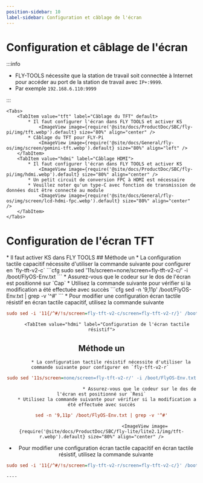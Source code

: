 ```yaml
---
position-sidebar: 10
label-sidebar: Configuration et câblage de l'écran
---
```





# Configuration et câblage de l'écran

:::info

* FLY-TOOLS nécessite que la station de travail soit connectée à Internet pour accéder au port de la station de travail avec `IP+:9999`.
* Par exemple `192.168.6.110:9999`

:::


    <Tabs>
        <TabItem value="tft" label="Câblage du TFT" default>
            * Il faut configurer l'écran dans FLY TOOLS et activer KS
                <ImageView image={require('@site/docs/ProductDoc/SBC/fly-pi/img/tft.webp').default} size="80%" align="center" />
            * Câblage du TFT pour FLY-Pi
                <ImageView image={require('@site/docs/General/fly-os/img/screen/gemini-tft.webp').default} size="80%" align="left" />
        </TabItem>
        <TabItem value="hdmi" label="Câblage HDMI">
            * Il faut configurer l'écran dans FLY TOOLS et activer KS
                <ImageView image={require('@site/docs/ProductDoc/SBC/fly-pi/img/hdmi.webp').default} size="80%" align="center" />               
            * Un petit circuit de conversion FPC à HDMI est nécessaire
            * Veuillez noter qu'un type-C avec fonction de transmission de données doit être connecté au module
                <ImageView image={require('@site/docs/General/fly-os/img/screen/lcd-hdmi-fpc.webp').default} size="80%" align="center" />
        </TabItem>
    </Tabs>

# Configuration de l'écran TFT

<Tabs>
    <TabItem value="tft" label="Écran TFT" default>
        * Il faut activer KS dans FLY TOOLS
            <ImageView image={require('@site/docs/ProductDoc/SBC/fly-lite/lite2.1/img/ks.webp').default} size="80%" align="center" />
        <Tabs>
    <TabItem value="tft" label="Configuration de l'écran tactile capacitif" default>
## Méthode un    
         * La configuration tactile capacitif nécessite d'utiliser la commande suivante pour configurer en `fly-tft-v2-c`
```cfg
sudo sed '11s/screen=none/screen=fly-tft-v2-c/' -i /boot/FlyOS-Env.txt
```
         * Assurez-vous que le codeur sur le dos de l'écran est positionné sur `Cap`
    * Utilisez la commande suivante pour vérifier si la modification a été effectuée avec succès
```cfg
sed -n '9,11p' /boot/FlyOS-Env.txt | grep -v '^#'
```
        <ImageView image={require('@site/docs/ProductDoc/SBC/fly-lite/lite2.1/img/tft-c.webp').default} size="80%" align="center" />
 * Pour modifier une configuration écran tactile résistif en écran tactile capacitif, utilisez la commande suivante

```cfg
sudo sed -i '11{/^#/!s/screen=fly-tft-v2-c/screen=fly-tft-v2-r/}' /boot/FlyOS-Env.txt
``` 
</TabItem>

        <TabItem value="hdmi" label="Configuration de l'écran tactile résistif">
## Méthode un        
           * La configuration tactile résistif nécessite d'utiliser la commande suivante pour configurer en `fly-tft-v2-r` 
```cfg
sudo sed '11s/screen=none/screen=fly-tft-v2-r/' -i /boot/FlyOS-Env.txt
```
                                * Assurez-vous que le codeur sur le dos de l'écran est positionné sur `Resi`
        * Utilisez la commande suivante pour vérifier si la modification a été effectuée avec succès
```cfg
sed -n '9,11p' /boot/FlyOS-Env.txt | grep -v '^#'
```
                                    <ImageView image={require('@site/docs/ProductDoc/SBC/fly-lite/lite2.1/img/tft-r.webp').default} size="80%" align="center" />
 * Pour modifier une configuration écran tactile capacitif en écran tactile résistif, utilisez la commande suivante

```cfg
sudo sed -i '11{/^#/!s/screen=fly-tft-v2-r/screen=fly-tft-v2-c/}' /boot/FlyOS-Env.txt
```
</TabItem>
</Tabs>    
</TabItem>
</Tabs>

    ----